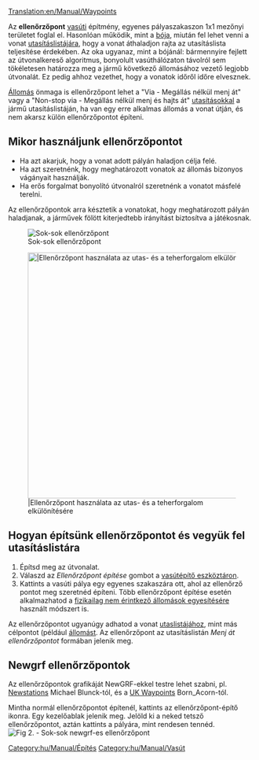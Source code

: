 [[Translation:en/Manual/Waypoints]]

Az '''ellenőrzőpont''' [[hu/Manual/Vasútépítés|vasúti]] építmény, egyenes pályaszakaszon 1x1 mezőnyi területet foglal el. Hasonlóan működik, mint a [[hu/Manual/Kikötők|bója]], miután fel lehet venni a vonat [[hu/Manual/Utasítások|utasításlistájára]], hogy a vonat áthaladjon rajta az utasításlista teljesítése érdekében. Az oka ugyanaz, mint a bójánál: bármennyire fejlett az útvonalkereső algoritmus, bonyolult vasúthálózaton távolról sem tökéletesen határozza meg a jármű következő állomásához vezető legjobb útvonalát. Ez pedig ahhoz vezethet, hogy a vonatok időről időre elvesznek.

[[hu/Manual/Állomások|Állomás]] önmaga is ellenőrzőpont lehet a "Via - Megállás nélkül menj át" vagy a "Non-stop via - Megállás nélkül menj és hajts át" [[hu/Manual/Utasítások#a-megallas-opcioi|utasításokkal]] a jármű utasításlistáján, ha van egy erre alkalmas állomás a vonat útján, és nem akarsz külön ellenőrzőpontot építeni.


==Mikor használjunk ellenőrzőpontot==
* Ha azt akarjuk, hogy a vonat adott pályán haladjon célja felé.
* Ha azt szeretnénk, hogy meghatározott vonatok az állomás bizonyos vágányait használják.
* Ha erős forgalmat bonyolító útvonalról szeretnénk a vonatot másfelé terelni.

Az ellenőrzőpontok arra késztetik a vonatokat, hogy meghatározott pályán haladjanak, a járművek fölött kiterjedtebb irányítást biztosítva a játékosnak. 

[[File:en/Manual/Checkpoints.png|center|frame|Sok-sok ellenőrzőpont]]

[[File:en/Manual/Waypoints.png|center|thumb|500px||Ellenőrzőpont használata az utas- és a teherforgalom elkülönítésére]]

==Hogyan építsünk ellenőrzőpontot és vegyük fel utasításlistára==

# Építsd meg az útvonalat.
# Válaszd az ''Ellenőrzőpont építése'' gombot a [[hu/Manual/Vasútépítés#vasutepito-eszkoztar|vasútépítő eszköztáron]].
# Kattints a vasúti pálya egy egyenes szakaszára ott, ahol az ellenőrző pontot meg szeretnéd építeni. Több ellenőrzőpont építése esetén alkalmazhatod a [[hu/Manual/Állomások#fizikailag-nem-erintkezo-allomasok-epitese|fizikailag nem érintkező állomások egyesítésére]] használt módszert is.

Az ellenőrzőpontot ugyanúgy adhatod a vonat [[hu/Manual/Utasítások|utaslistájához]], mint más célpontot (például [[hu/Manual/Állomások|állomást]]. Az ellenőrzőpont az utasításlistán ''Menj át ellenőrzőpontot'' formában jelenik meg.

== Newgrf ellenőrzőpontok ==
Az ellenőrzőpontok grafikáját NewGRF-ekkel testre lehet szabni, pl. [http://grfcrawler.tt-forums.net/details.php?do=details&id=13 Newstations] Michael Blunck-tól, és a [http://grfcrawler.tt-forums.net/details.php?do=details&id=104 UK Waypoints] Born_Acorn-tól.

Mintha normál ellenőrzőpontot építenél, kattints az ellenőrzőpont-építő ikonra. Egy kezelőablak jelenik meg. Jelöld ki a neked tetsző ellenőrzőpontot, aztán kattints a pályára, mint rendesen tennéd. 
[[File:en/Manual/Newgrfwayp.png|center|frame|Fig 2. - Sok-sok newgrf-es ellenőrzőpont]]

[[Category:hu/Manual/Építés]]
[[Category:hu/Manual/Vasút]]